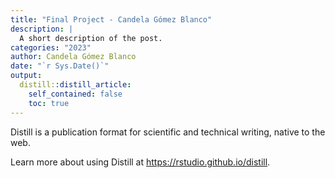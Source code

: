 ```yaml
---
title: "Final Project - Candela Gómez Blanco"
description: |
  A short description of the post.
categories: "2023"
author: Candela Gómez Blanco
date: "`r Sys.Date()`"
output:
  distill::distill_article:
    self_contained: false
    toc: true
---
```




Distill is a publication format for scientific and technical writing, native to the web.

Learn more about using Distill at <https://rstudio.github.io/distill>.


